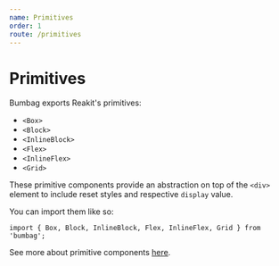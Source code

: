 ```yaml
---
name: Primitives
order: 1
route: /primitives
---
```


# Primitives

Bumbag exports Reakit's primitives:

- `<Box>`
- `<Block>`
- `<InlineBlock>`
- `<Flex>`
- `<InlineFlex>`
- `<Grid>`

These primitive components provide an abstraction on top of the `<div>` element to include reset styles and respective `display` value.

You can import them like so:

```
import { Box, Block, InlineBlock, Flex, InlineFlex, Grid } from 'bumbag';
```

See more about primitive components [here](https://reakit.io/components/box).
